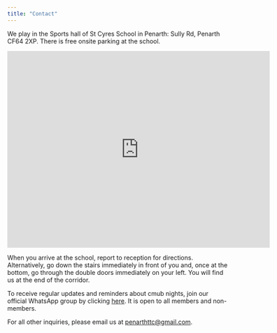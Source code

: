 ```yaml
---
title: "Contact"
---
```


We play in the Sports hall of St Cyres School in Penarth: Sully Rd, Penarth CF64 2XP. There is free onsite parking at the school.

<iframe src="https://www.google.com/maps/embed?pb=!1m18!1m12!1m3!1d2487.117297134816!2d-3.196627200000001!3d51.437639700000005!2m3!1f0!2f0!3f0!3m2!1i1024!2i768!4f13.1!3m3!1m2!1s0x486e048365261c59%3A0xf65ac689c5b09862!2sSt%20Cyres%20School!5e0!3m2!1sen!2suk!4v1736091382705!5m2!1sen!2suk" width="600" height="450" style="border:0;" allowfullscreen="" loading="lazy" referrerpolicy="no-referrer-when-downgrade"></iframe>

When you arrive at the school, report to reception for directions. Alternatively, go down the stairs immediately in front of you and, once at the bottom, go through the double doors immediately on your left. You will find us at the end of the corridor.

To receive regular updates and reminders about cmub nights, join our official WhatsApp group by clicking [here](https://chat.whatsapp.com/HA7xUFC9Q0LDmyalyyk0as). It is open to all members and non-members.

For all other inquiries, please email us at [penarthttc@gmail.com](mailto:penarthttc@gmail.com).
